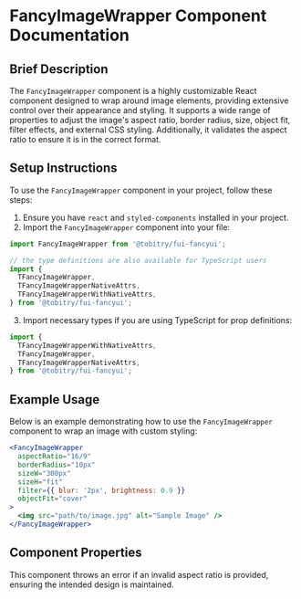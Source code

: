 

<Meta of={FancyImageWrapperStories} />

# FancyImageWrapper Component Documentation

## Brief Description

The `FancyImageWrapper` component is a highly customizable React component designed to wrap around image elements, providing extensive control over their appearance and styling. It supports a wide range of properties to adjust the image's aspect ratio, border radius, size, object fit, filter effects, and external CSS styling. Additionally, it validates the aspect ratio to ensure it is in the correct format.

## Setup Instructions

To use the `FancyImageWrapper` component in your project, follow these steps:

1. Ensure you have `react` and `styled-components` installed in your project.
2. Import the `FancyImageWrapper` component into your file:

```jsx
import FancyImageWrapper from '@tobitry/fui-fancyui';

// the type definitions are also available for TypeScript users
import {
  TFancyImageWrapper,
  TFancyImageWrapperNativeAttrs,
  TFancyImageWrapperWithNativeAttrs,
} from '@tobitry/fui-fancyui';
```

3. Import necessary types if you are using TypeScript for prop definitions:

```jsx
import {
  TFancyImageWrapperWithNativeAttrs,
  TFancyImageWrapper,
  TFancyImageWrapperNativeAttrs,
} from '@tobitry/fui-fancyui';
```

## Example Usage

Below is an example demonstrating how to use the `FancyImageWrapper` component to wrap an image with custom styling:

```jsx
<FancyImageWrapper
  aspectRatio="16/9"
  borderRadius="10px"
  sizeW="300px"
  sizeH="fit"
  filter={{ blur: '2px', brightness: 0.9 }}
  objectFit="cover"
>
  <img src="path/to/image.jpg" alt="Sample Image" />
</FancyImageWrapper>
```

## Component Properties

<Controls />

This component throws an error if an invalid aspect ratio is provided, ensuring the intended design is maintained.

